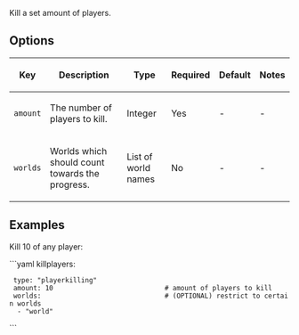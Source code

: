 Kill a set amount of players.

== Options ==
{|
|-
! Key
! Description
! Type
! Required
! Default
! Notes
|-
| <code>amount</code>
| The number of players to kill.
| Integer
| Yes
| -
| -
|-
| <code>worlds</code>
| Worlds which should count towards the progress.
| List of world names
| No
| -
| -
|}

== Examples ==
Kill 10 of any player:

```yaml
killplayers:
  type: "playerkilling"
  amount: 10                            # amount of players to kill
  worlds:                               # (OPTIONAL) restrict to certain worlds
   - "world"
```
